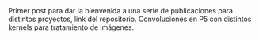 <ProjectCard title="Repositorio" target="" link="https://cv-2020-1.github.io/welcome" bg="linear-gradient(to right, #D4145A 0%, #FBB03B 100%)">
Primer post para dar la bienvenida a una serie de publicaciones para distintos proyectos, link del repositorio.
</ProjectCard>

<ProjectCard title="Convolucion con P5" target="" link="https://cv-2020-1.github.io/convolution" bg="linear-gradient(to right, #17b948 0%, #a0eeb4 100%)">
Convoluciones en P5 con distintos kernels para tratamiento de imágenes.
</ProjectCard>